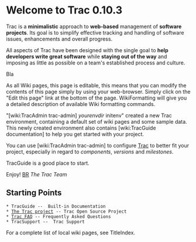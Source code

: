 = Welcome to Trac 0.10.3 =

Trac is a '''minimalistic''' approach to '''web-based''' management of
'''software projects'''. Its goal is to simplify effective tracking and handling of software issues, enhancements and overall progress.

All aspects of Trac have been designed with the single goal to 
'''help developers write great software''' while '''staying out of the way'''
and imposing as little as possible on a team's established process and
culture.

Bla

As all Wiki pages, this page is editable, this means that you can
modify the contents of this page simply by using your
web-browser. Simply click on the "Edit this page" link at the bottom
of the page. WikiFormatting will give you a detailed description of
available Wiki formatting commands.

"[wiki:TracAdmin trac-admin] ''yourenvdir'' initenv" created
a new Trac environment, containing a default set of wiki pages and some sample
data. This newly created environment also contains 
[wiki:TracGuide documentation] to help you get started with your project.

You can use [wiki:TracAdmin trac-admin] to configure
[http://trac.edgewall.org/ Trac] to better fit your project, especially in
regard to ''components'', ''versions'' and ''milestones''. 


TracGuide is a good place to start.

Enjoy! [[BR]]
''The Trac Team''

== Starting Points ==

 * TracGuide --  Built-in Documentation
 * [http://trac.edgewall.org/ The Trac project] -- Trac Open Source Project
 * [http://trac.edgewall.org/wiki/TracFaq Trac FAQ] -- Frequently Asked Questions
 * TracSupport --  Trac Support

For a complete list of local wiki pages, see TitleIndex.
